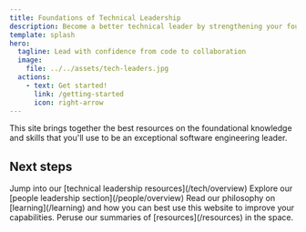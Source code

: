 ```yaml
---
title: Foundations of Technical Leadership
description: Become a better technical leader by strengthening your foundations
template: splash
hero:
  tagline: Lead with confidence from code to collaboration
  image:
    file: ../../assets/tech-leaders.jpg
  actions:
    - text: Get started!
      link: /getting-started
      icon: right-arrow
---
```



This site brings together the best resources on the foundational knowledge
and skills that you'll use to be an exceptional software engineering leader.


## Next steps

<CardGrid>
	<Card title="Technical Leadership" icon="laptop">
		Jump into our [technical leadership resources](/tech/overview)
	</Card>
	<Card title="People Leadership" icon="microsoftTeams">
		Explore our [people leadership section](/people/overview)
	</Card>
	<Card title="Learn to learn" icon="pencil">
		Read our philosophy on [learning](/learning) and how you can best
		use this website to improve your capabilities.
	</Card>
	<Card title="Explore the Catalog" icon="open-book">
		Peruse our summaries of [resources](/resources) in the space.
	</Card>
</CardGrid>
